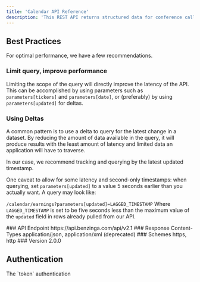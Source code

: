 ```yaml
---
title: 'Calendar API Reference'
description: 'This REST API returns structured data for conference calls, dividends, earnings (and future earnings dates), economics, pharmaceutical announcements, guidance, IPOs, secondary offerings, ratings, M&A activity, and splits.'
---
```


## Best Practices

For optimal performance, we have a few recommendations.

### Limit query, improve performance

Limiting the scope of the query will directly improve the latency of the API. This can be accomplished by using parameters such as `parameters[tickers]` and `parameters[date]`, or (preferably) by using `parameters[updated]` for deltas.

### Using Deltas

A common pattern is to use a delta to query for the latest change in a dataset. By reducing the amount of data available in the query, it will produce results with the least amount of latency and limited data an application will have to traverse.

In our case, we recommend tracking and querying by the latest updated timestamp.

One caveat to allow for some latency and second-only timestamps: when querying, set `parameters[updated]` to a value 5 seconds earlier than you actually want. A query may look like:

`/calendar/earnings?parameters[updated]=LAGGED_TIMESTAMP` Where `LAGGED_TIMESTAMP` is set to be five seconds less than the maximum value of the `updated` field in rows already pulled from our API.

<Info>
  ### API Endpoint https://api.benzinga.com/api/v2.1 ### Response Content-Types
  application/json, application/xml (deprecated) ### Schemes https, http ###
  Version 2.0.0
</Info>

## Authentication

<ParamField query="token" type="apiKey">
  The `token` authentication
</ParamField>
